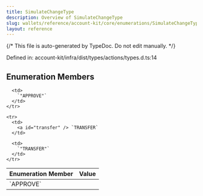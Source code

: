 ```yaml
---
title: SimulateChangeType
description: Overview of SimulateChangeType
slug: wallets/reference/account-kit/core/enumerations/SimulateChangeType
layout: reference
---
```


{/* This file is auto-generated by TypeDoc. Do not edit manually. */}

Defined in: account-kit/infra/dist/types/actions/types.d.ts:14

## Enumeration Members

<table>
  <thead>
    <tr>
      <th align="left">Enumeration Member</th>
      <th align="left">Value</th>
    </tr>
  </thead>

  <tbody>
    <tr>
      <td>
        <a id="approve" /> `APPROVE`
      </td>

      <td>
        `"APPROVE"`
      </td>
    </tr>

    <tr>
      <td>
        <a id="transfer" /> `TRANSFER`
      </td>

      <td>
        `"TRANSFER"`
      </td>
    </tr>

  </tbody>
</table>

